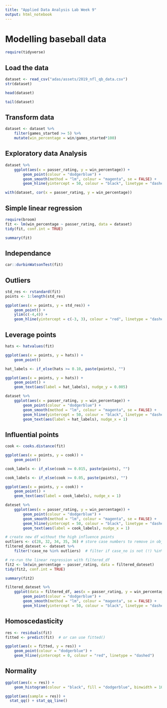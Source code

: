 ```yaml
---
title: "Applied Data Analysis Lab Week 9"
output: html_notebook
---
```


# Modelling baseball data

```r
require(tidyverse)
```

## Load the data
```r
dataset <- read_csv("adas/assets/2019_nfl_qb_data.csv")
str(dataset)
```
```r
head(dataset)
```
```r
tail(dataset)
```

## Transform data
```r
dataset <- dataset %>%
    filter(games_started >= 5) %>%
    mutate(win_percentage = win/games_started*100)
```

## Exploratory data Analysis
```r
dataset %>%
    ggplot(aes(x = passer_rating, y = win_percentage)) +
        geom_point(colour = "dodgerblue") +
        geom_smooth(method = "lm", colour = "magenta", se = FALSE) +
        geom_hline(yintercept = 50, colour = "black", linetype = "dashed")
```
```r
with(dataset, cor(x = passer_rating, y = win_percentage))
```

## Simple linear regression
```r
require(broom)
fit <- lm(win_percentage ~ passer_rating, data = dataset)
tidy(fit, conf.int = TRUE)
```
```r
summary(fit)
```

## Independance
```r
car::durbinWatsonTest(fit)
```

## Outliers
```r
std_res <- rstandard(fit)
points <- 1:length(std_res)

ggplot(aes(x = points, y = std_res)) +
    geom_point() +
    ylim(c(-4,4)) +
    geom_hline(yintercept = c(-3, 3), colour = "red", linetype = "dashed")
```

## Leverage points
```r
hats <- hatvalues(fit)

ggplot(aes(x = points, y = hats)) +
    geom_point()
```
```r
hat_labels <- if_else(hats >= 0.10, paste(points), "")

ggplot(aes(x = points, y = hats)) +
    geom_point() +
    geom_text(aes(label = hat_labels), nudge_y = 0.005)
```
```r
dataset %>%
    ggplot(aes(x = passer_rating, y = win_percentage)) +
        geom_point(colour = "dodgerblue") +
        geom_smooth(method = "lm", colour = "magenta", se = FALSE) +
        geom_hline(yintercept = 50, colour = "black", linetype = "dashed") +
        geom_text(aes(label = hat_labels), nudge_x = 1)
```

## Influential points
```r
cook <- cooks.distance(fit)

ggplot(aes(x = points, y = cook)) +
    geom_point()
```
```r
cook_labels <- if_else(cook >= 0.015, paste(points), "")
```
```r
cook_labels <- if_else(cook >= 0.05, paste(points), "")

ggplot(aes(x = points, y = cook)) +
    geom_point() +
    geom_text(aes(label = cook_labels), nudge_x = 1)
```
```r
dateset %>%
    ggplot(aes(x = passer_rating, y = win_percentage)) +
        geom_point(colour = "dodgerblue") +
        geom_smooth(method = "lm", colour = "magenta", se = FALSE) +
        geom_hline(yintercept = 50, colour = "black", linetype = "dashed") +
        geom_text(aes(label = cook_labels), nudge_x = 1)
```
```r
# create new df without the high influence points
outliers <- c(28, 32, 34, 35, 36) # store case numbers to remove in object 'outliers'
filtered_dateset <- dateset %>%
    filter(!case_no %in% outliers)  # filter if case_no is not (!) %in% outliers
```
```r
# re-run the linear regression with filtered_df
fit2 <- lm(win_percentage ~ passer_rating, data = filtered_dateset)
tidy(fit2, conf.int = TRUE)
```
```r
summary(fit2)
```
```r
filtered_dateset %>%
    ggplot(data = filtered_df, aes(x = passer_rating, y = win_percentage)) +
        geom_point(colour = "dodgerblue") +
        geom_smooth(method = "lm", colour = "magenta", se = FALSE) +
        geom_hline(yintercept = 50, colour = "black", linetype = "dashed")
```

## Homoscedasticity
```r
res <- residuals(fit)
fitted <- predict(fit)  # or can use fitted()

ggplot(aes(x = fitted, y = res)) +
    geom_point(colour = "dodgerblue") + 
    geom_hline(yintercept = 0, colour = "red", linetype = "dashed")
```

## Normality
```r
ggplot(aes(x = res)) +
    geom_histogram(colour = "black", fill = "dodgerblue", binwidth = 10)
```
```r
ggplot(aes(sample = res)) +
  stat_qq() + stat_qq_line()
```
